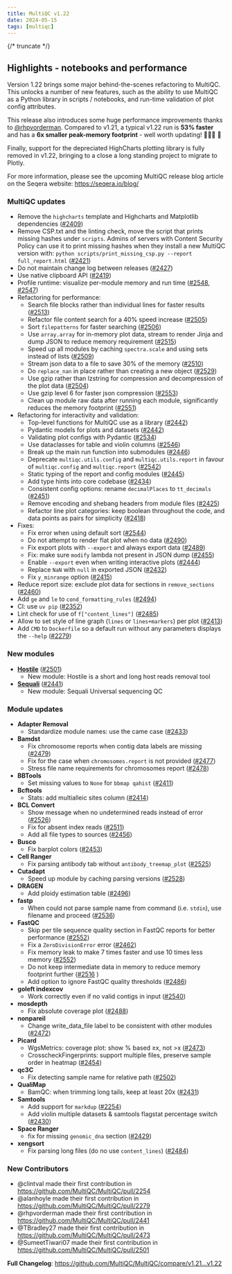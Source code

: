---
title: MultiQC v1.22
date: 2024-05-15
tags: [multiqc]
---

{/* truncate */}

## Highlights - notebooks and performance

Version 1.22 brings some major behind-the-scenes refactoring to MultiQC. This unlocks a number of new features, such as the ability to use MultiQC as a Python library in scripts / notebooks, and run-time validation of plot config attributes.

This release also introduces some huge performance improvements thanks to [@rhpvorderman](https://github.com/rhpvorderman).
Compared to v1.21, a typical v1.22 run is **53% faster** and has a **6x smaller peak-memory footprint** - well worth updating! 🏃🏻‍♂️ 💨

Finally, support for the depreciated HighCharts plotting library is fully removed in v1.22, bringing to a close a long standing project to migrate to Plotly.

For more information, please see the upcoming MultiQC release blog article on the Seqera website: https://seqera.io/blog/

### MultiQC updates

- Remove the `highcharts` template and Highcharts and Matplotlib dependencies ([#2409](https://github.com/MultiQC/MultiQC/pull/2409))
- Remove CSP.txt and the linting check, move the script that prints missing hashes under `scripts`. Admins of servers with Content Security Policy can use it to print missing hashes when they install a new MultiQC version with: `python scripts/print_missing_csp.py --report full_report.html` ([#2421](https://github.com/MultiQC/MultiQC/pull/2421))
- Do not maintain change log between releases ([#2427](https://github.com/MultiQC/MultiQC/pull/2427))
- Use native clipboard API ([#2419](https://github.com/MultiQC/MultiQC/pull/2419))
- Profile runtime: visualize per-module memory and run time ([#2548](https://github.com/MultiQC/MultiQC/pull/2548), [#2547](https://github.com/MultiQC/MultiQC/pull/2547))
- Refactoring for performance:
  - Search file blocks rather than individual lines for faster results ([#2513](https://github.com/MultiQC/MultiQC/pull/2513))
  - Refactor file content search for a 40% speed increase ([#2505](https://github.com/MultiQC/MultiQC/pull/2505))
  - Sort `filepatterns` for faster searching ([#2506](https://github.com/MultiQC/MultiQC/pull/2506))
  - Use `array.array` for in-memory plot data, stream to render Jinja and dump JSON to reduce memory requirement ([#2515](https://github.com/MultiQC/MultiQC/pull/2515))
  - Speed up all modules by caching `spectra.scale` and using sets instead of lists ([#2509](https://github.com/MultiQC/MultiQC/pull/2509))
  - Stream json data to a file to save 30% of the memory ([#2510](https://github.com/MultiQC/MultiQC/pull/2510))
  - Do `replace_nan` in place rather than creating a new object ([#2529](https://github.com/MultiQC/MultiQC/pull/2529))
  - Use gzip rather than lzstring for compression and decompression of the plot data ([#2504](https://github.com/MultiQC/MultiQC/pull/2504))
  - Use gzip level 6 for faster json compression ([#2553](https://github.com/MultiQC/MultiQC/pull/2553))
  - Clean up module raw data after running each module, significantly reduces the memory footprint ([#2551](https://github.com/MultiQC/MultiQC/pull/2551))
- Refactoring for interactivity and validation:
  - Top-level functions for MultiQC use as a library ([#2442](https://github.com/MultiQC/MultiQC/pull/2442))
  - Pydantic models for plots and datasets ([#2442](https://github.com/MultiQC/MultiQC/pull/2442))
  - Validating plot configs with Pydantic ([#2534](https://github.com/MultiQC/MultiQC/pull/2534))
  - Use dataclasses for table and violin columns ([#2546](https://github.com/MultiQC/MultiQC/pull/2546))
  - Break up the main run function into submodules ([#2446](https://github.com/MultiQC/MultiQC/pull/2446))
  - Deprecate `multiqc.utils.config` and `multiqc.utils.report` in favour of `multiqc.config` and `multiqc.report` ([#2542](https://github.com/MultiQC/MultiQC/pull/2542))
  - Static typing of the report and config modules ([#2445](https://github.com/MultiQC/MultiQC/pull/2445))
  - Add type hints into core codebase ([#2434](https://github.com/MultiQC/MultiQC/pull/2434))
  - Consistent config options: rename `decimalPlaces` to `tt_decimals` ([#2451](https://github.com/MultiQC/MultiQC/pull/2451))
  - Remove encoding and shebang headers from module files ([#2425](https://github.com/MultiQC/MultiQC/pull/2425))
  - Refactor line plot categories: keep boolean throughout the code, and data points as pairs for simplicity ([#2418](https://github.com/MultiQC/MultiQC/pull/2418))
- Fixes:
  - Fix error when using default sort ([#2544](https://github.com/MultiQC/MultiQC/pull/2544))
  - Do not attempt to render flat plot when no data ([#2490](https://github.com/MultiQC/MultiQC/pull/2490))
  - Fix export plots with `--export` and always export data ([#2489](https://github.com/MultiQC/MultiQC/pull/2489))
  - Fix: make sure `modify` lambda not present in JSON dump ([#2455](https://github.com/MultiQC/MultiQC/pull/2455))
  - Enable `--export` even when writing interactive plots ([#2444](https://github.com/MultiQC/MultiQC/pull/2444))
  - Replace `NaN` with `null` in exported JSON ([#2432](https://github.com/MultiQC/MultiQC/pull/2432))
  - Fix `y_minrange` option ([#2415](https://github.com/MultiQC/MultiQC/pull/2415))
- Reduce report size: exclude plot data for sections in `remove_sections` ([#2460](https://github.com/MultiQC/MultiQC/pull/2460))
- Add `ge` and `le` to `cond_formatting_rules` ([#2494](https://github.com/MultiQC/MultiQC/pull/2494))
- CI: use `uv pip` ([#2352](https://github.com/MultiQC/MultiQC/pull/2352))
- Lint check for use of `f["content_lines"]` ([#2485](https://github.com/MultiQC/MultiQC/pull/2485))
- Allow to set style of line graph (`lines` or `lines+markers`) per plot ([#2413](https://github.com/MultiQC/MultiQC/pull/2413))
- Add `CMD` to `Dockerfile` so a default run without any parameters displays the `--help` ([#2279](https://github.com/MultiQC/MultiQC/pull/2279))

### New modules

- [**Hostile**](https://github.com/bede/hostile) ([#2501](https://github.com/MultiQC/MultiQC/pull/2501))
  - New module: Hostile is a short and long host reads removal tool
- [**Sequali**](https://github.com/rhpvorderman/sequali) ([#2441](https://github.com/MultiQC/MultiQC/pull/2441))
  - New module: Sequali Universal sequencing QC

### Module updates

- **Adapter Removal**
  - Standardize module names: use the came case ([#2433](https://github.com/MultiQC/MultiQC/pull/2433))
- **Bamdst**
  - Fix chromosome reports when contig data labels are missing ([#2479](https://github.com/MultiQC/MultiQC/pull/2479))
  - Fix for the case when `chromosomes.report` is not provided ([#2477](https://github.com/MultiQC/MultiQC/pull/2477))
  - Stress file name requirements for chromosomes report ([#2478](https://github.com/MultiQC/MultiQC/pull/2478))
- **BBTools**
  - Set missing values to `None` for `bbmap qahist` ([#2411](https://github.com/MultiQC/MultiQC/pull/2411))
- **Bcftools**
  - Stats: add multialleic sites column ([#2414](https://github.com/MultiQC/MultiQC/pull/2414))
- **BCL Convert**
  - Show message when no undetermined reads instead of error ([#2526](https://github.com/MultiQC/MultiQC/pull/2526))
  - Fix for absent index reads ([#2511](https://github.com/MultiQC/MultiQC/pull/2511))
  - Add all file types to sources ([#2456](https://github.com/MultiQC/MultiQC/pull/2456))
- **Busco**
  - Fix barplot colors ([#2453](https://github.com/MultiQC/MultiQC/pull/2453))
- **Cell Ranger**
  - Fix parsing antibody tab without `antibody_treemap_plot` ([#2525](https://github.com/MultiQC/MultiQC/pull/2525))
- **Cutadapt**
  - Speed up module by caching parsing versions ([#2528](https://github.com/MultiQC/MultiQC/pull/2528))
- **DRAGEN**
  - Add ploidy estimation table ([#2496](https://github.com/MultiQC/MultiQC/pull/2496))
- **fastp**
  - When could not parse sample name from command (i.e. `stdin`), use filename and proceed ([#2536](https://github.com/MultiQC/MultiQC/pull/2536))
- **FastQC**
  - Skip per tile sequence quality section in FastQC reports for better performance ([#2552](https://github.com/MultiQC/MultiQC/pull/2552))
  - Fix a `ZeroDivisionError` error ([#2462](https://github.com/MultiQC/MultiQC/pull/2462))
  - Fix memory leak to make 7 times faster and use 10 times less memory ([#2552](https://github.com/MultiQC/MultiQC/pull/2552))
  - Do not keep intermediate data in memory to reduce memory footprint further ([#2516](https://github.com/MultiQC/MultiQC/pull/2516) )
  - Add option to ignore FastQC quality thresholds ([#2486](https://github.com/MultiQC/MultiQC/pull/2486))
- **goleft indexcov**
  - Work correctly even if no valid contigs in input ([#2540](https://github.com/MultiQC/MultiQC/pull/2540))
- **mosdepth**
  - Fix absolute coverage plot ([#2488](https://github.com/MultiQC/MultiQC/pull/2488))
- **nonpareil**
  - Change write_data_file label to be consistent with other modules ([#2472](https://github.com/MultiQC/MultiQC/pull/2472))
- **Picard**
  - WgsMetrics: coverage plot: show % based ≥x, not >x ([#2473](https://github.com/MultiQC/MultiQC/pull/2473))
  - CrosscheckFingerprints: support multiple files, preserve sample order in heatmap ([#2454](https://github.com/MultiQC/MultiQC/pull/2454))
- **qc3C**
  - Fix detecting sample name for relative path ([#2502](https://github.com/MultiQC/MultiQC/pull/2502))
- **QualiMap**
  - BamQC: when trimming long tails, keep at least 20x ([#2431](https://github.com/MultiQC/MultiQC/pull/2431))
- **Samtools**
  - Add support for `markdup` ([#2254](https://github.com/MultiQC/MultiQC/pull/2254))
  - Add violin multiple datasets & samtools flagstat percentage switch ([#2430](https://github.com/MultiQC/MultiQC/pull/2430))
- **Space Ranger**
  - fix for missing `genomic_dna` section ([#2429](https://github.com/MultiQC/MultiQC/pull/2429))
- **xengsort**
  - Fix parsing long files (do no use `content_lines`) ([#2484](https://github.com/MultiQC/MultiQC/pull/2484))

### New Contributors

* @clintval made their first contribution in https://github.com/MultiQC/MultiQC/pull/2254
* @alanhoyle made their first contribution in https://github.com/MultiQC/MultiQC/pull/2279
* @rhpvorderman made their first contribution in https://github.com/MultiQC/MultiQC/pull/2441
* @TBradley27 made their first contribution in https://github.com/MultiQC/MultiQC/pull/2473
* @SumeetTiwari07 made their first contribution in https://github.com/MultiQC/MultiQC/pull/2501

**Full Changelog**: https://github.com/MultiQC/MultiQC/compare/v1.21...v1.22
